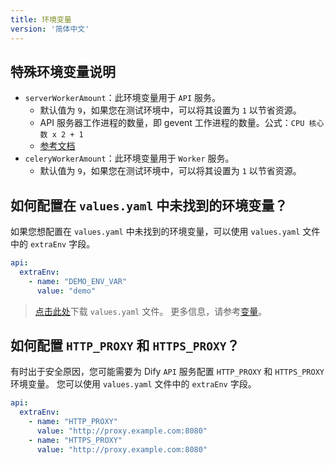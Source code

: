 ```yaml
---
title: 环境变量
version: '简体中文'
---
```


## 特殊环境变量说明
- `serverWorkerAmount`：此环境变量用于 `API` 服务。
  - 默认值为 `9`，如果您在测试环境中，可以将其设置为 `1` 以节省资源。
  - API 服务器工作进程的数量，即 gevent 工作进程的数量。公式：`CPU 核心数 x 2 + 1`
  - [参考文档](https://docs.gunicorn.org/en/stable/design.html#how-many-workers)
- `celeryWorkerAmount`：此环境变量用于 `Worker` 服务。
  - 默认值为 `9`，如果您在测试环境中，可以将其设置为 `1` 以节省资源。

## 如何配置在 `values.yaml` 中未找到的环境变量？

如果您想配置在 `values.yaml` 中未找到的环境变量，可以使用 `values.yaml` 文件中的 `extraEnv` 字段。

````yaml
api:
  extraEnv:
    - name: "DEMO_ENV_VAR"
      value: "demo"
````

> <a href="https://assets-docs.dify.ai/2025/01/e3d53c6c7d979c77d0a1809670fbf211.yaml" download="values.yaml">点击此处</a>下载 `values.yaml` 文件。
更多信息，请参考[变量](/zh-cn/user-guide/build-app/flow-app/variables)。

## 如何配置 `HTTP_PROXY` 和 `HTTPS_PROXY`？
有时出于安全原因，您可能需要为 Dify `API` 服务配置 `HTTP_PROXY` 和 `HTTPS_PROXY` 环境变量。
您可以使用 `values.yaml` 文件中的 `extraEnv` 字段。

````yaml
api:
  extraEnv:
    - name: "HTTP_PROXY"
      value: "http://proxy.example.com:8080"
    - name: "HTTPS_PROXY"
      value: "http://proxy.example.com:8080"
````

